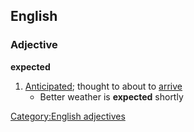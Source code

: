 {{rfd}}
==English==
===Adjective===
'''expected'''
#[[Anticipated]]; thought to about to [[arrive]]
#* Better weather is '''expected''' shortly
[[Category:English adjectives]]